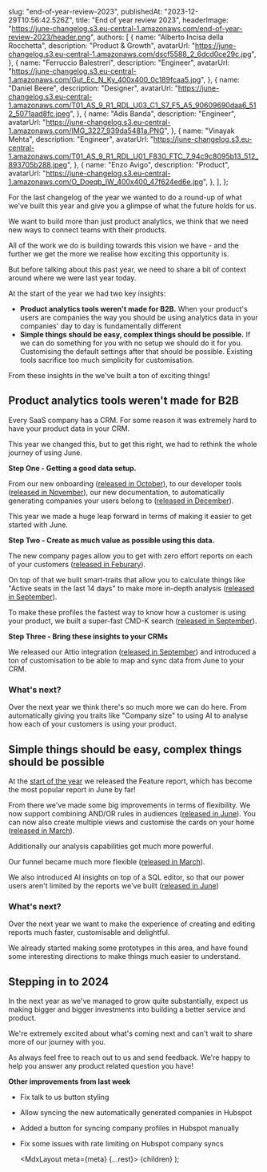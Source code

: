 
  slug: "end-of-year-review-2023",
  publishedAt: "2023-12-29T10:56:42.526Z",
  title: "End of year review 2023",
  headerImage:
    "https://june-changelog.s3.eu-central-1.amazonaws.com/end-of-year-review-2023/header.png",
  authors: [
    {
      name: "Alberto Incisa della Rocchetta",
      description: "Product & Growth",
      avatarUrl: "https://june-changelog.s3.eu-central-1.amazonaws.com/dscf5588_2_6dcd0ce29c.jpg",
    },
    {
      name: "Ferruccio Balestreri",
      description: "Engineer",
      avatarUrl:
        "https://june-changelog.s3.eu-central-1.amazonaws.com/Gut_Ec_N_Ky_400x400_0c189fcaa5.jpg",
    },
    {
      name: "Daniel Beere",
      description: "Designer",
      avatarUrl:
        "https://june-changelog.s3.eu-central-1.amazonaws.com/T01_AS_9_R1_RDL_U03_C1_S7_F5_A5_90609690daa6_512_5071aad8fc.jpeg",
    },
    {
      name: "Adis Banda",
      description: "Engineer",
      avatarUrl: "https://june-changelog.s3.eu-central-1.amazonaws.com/IMG_3227_939da5481a.PNG",
    },
    {
      name: "Vinayak Mehta",
      description: "Engineer",
      avatarUrl:
        "https://june-changelog.s3.eu-central-1.amazonaws.com/T01_AS_9_R1_RDL_U01_F830_FTC_7_94c9c8095b13_512_893705b288.jpeg",
    },
    {
      name: "Enzo Avigo",
      description: "Product",
      avatarUrl:
        "https://june-changelog.s3.eu-central-1.amazonaws.com/O_Doeqb_IW_400x400_47f624ed6e.jpg",
    },
  ],
};

For the last changelog of the year we wanted to do a round-up of what we've built this year and give you a glimpse of what the future holds for us.

We want to build more than just product analytics, we think that we need new ways to connect teams with their products.

All of the work we do is building towards this vision we have - and the further we get the more we realise how exciting this opportunity is.

But before talking about this past year, we need to share a bit of context around where we were last year today.

At the start of the year we had two key insights:

- **Product analytics tools weren't made for B2B.** When your product's users are companies the way you should be using analytics data in your companies' day to day is fundamentally different
- **Simple things should be easy, complex things should be possible.** If we can do something for you with no setup we should do it for you. Customising the default settings after that should be possible. Existing tools sacrifice too much simplicity for customisation.

From these insights in the we've built a ton of exciting things!

## Product analytics tools weren't made for B2B

Every SaaS company has a CRM. For some reason it was extremely hard to have your product data in your CRM.

This year we changed this, but to get this right, we had to rethink the whole journey of using June.

**Step One - Getting a good data setup.**

From our new onboarding ([released in October](https://changelog.june.so/changelogs/developer-tools)), to our developer tools ([released in November](https://changelog.june.so/changelogs/developer-tools)), our new documentation, to automatically generating companies your users belong to ([released in December](https://changelog.june.so/changelogs/releasing-objects)).

This year we made a huge leap forward in terms of making it easier to get started with June.

**Step Two - Create as much value as possible using this data.**

The new company pages allow you to get with zero effort reports on each of your customers ([released in Feburary](https://changelog.june.so/changelogs/company-reports)).

On top of that we built smart-traits that allow you to calculate things like "Active seats in the last 14 days" to make more in-depth analysis ([released in September](https://changelog.june.so/changelogs/computed-traits)).

To make these profiles the fastest way to know how a customer is using your product, we built a super-fast CMD-K search ([released in September](https://changelog.june.so/changelogs/speed)).

**Step Three - Bring these insights to your CRMs**

We released our Attio integration ([released in September](https://changelog.june.so/changelogs/attio)) and introduced a ton of customisation to be able to map and sync data from June to your CRM.

### **What's next?**

Over the next year we think there's so much more we can do here. From automatically giving you traits like "Company size" to using AI to analyse how each of your customers is using your product.

## Simple things should be easy, complex things should be possible

At the [start of the year](https://changelog.june.so/changelogs/make-features-people-want) we released the Feature report, which has become the most popular report in June by far!

From there we've made some big improvements in terms of flexibility. We now support combining AND/OR rules in audiences ([released in June](https://changelog.june.so/changelogs/combine-and-or)). You can now also create multiple views and customise the cards on your home ([released in March](https://changelog.june.so/changelogs/edit-home)).

Additionally our analysis capabilities got much more powerful.

Our funnel became much more flexible ([released in March](https://changelog.june.so/changelogs/funnel-multiple-events)).

We also introduced AI insights on top of a SQL editor, so that our power users aren't limited by the reports we've built ([released in June](https://changelog.june.so/changelogs/conversational-ai-and-new-dock))

### **What's next?**

Over the next year we want to make the experience of creating and editing reports much faster, customisable and delightful.

We already started making some prototypes in this area, and have found some interesting directions to make things much easier to understand.

## Stepping in to 2024

In the next year as we've managed to grow quite substantially, expect us making bigger and bigger investments into building a better service and product.

We're extremely excited about what's coming next and can't wait to share more of our journey with you.

As always feel free to reach out to us and send feedback. We're happy to help you answer any product related question you have!

**Other improvements from last week**

- Fix talk to us button styling
- Allow syncing the new automatically generated companies in Hubspot
- Added a button for syncing company profiles in Hubspot manually
- Fix some issues with rate limiting on Hubspot company syncs

  <MdxLayout meta={meta} {...rest}>
    {children}
  </MdxLayout>
);
